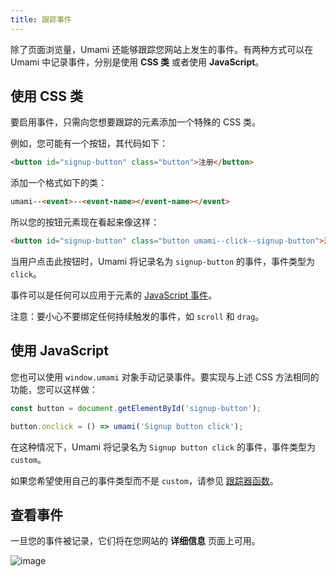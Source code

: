```yaml
---
title: 跟踪事件
---
```


除了页面浏览量，Umami 还能够跟踪您网站上发生的事件。有两种方式可以在 Umami 中记录事件，分别是使用 **CSS 类** 或者使用 **JavaScript**。

## 使用 CSS 类

要启用事件，只需向您想要跟踪的元素添加一个特殊的 CSS 类。

例如，您可能有一个按钮，其代码如下：

```html
<button id="signup-button" class="button">注册</button>
```

添加一个格式如下的类：

```html
umami--<event>--<event-name></event-name></event>
```

所以您的按钮元素现在看起来像这样：

```html
<button id="signup-button" class="button umami--click--signup-button">注册</button>
```

当用户点击此按钮时，Umami 将记录名为 `signup-button` 的事件，事件类型为 `click`。

事件可以是任何可以应用于元素的 [JavaScript 事件](https://developer.mozilla.org/en-US/docs/Web/Events)。

注意：要小心不要绑定任何持续触发的事件，如 `scroll` 和 `drag`。

## 使用 JavaScript

您也可以使用 `window.umami` 对象手动记录事件。要实现与上述 CSS 方法相同的功能，您可以这样做：

```js
const button = document.getElementById('signup-button');

button.onclick = () => umami('Signup button click');
```

在这种情况下，Umami 将记录名为 `Signup button click` 的事件，事件类型为 `custom`。

如果您希望使用自己的事件类型而不是 `custom`，请参见 [跟踪器函数](/docs/tracker-functions)。

## 查看事件

一旦您的事件被记录，它们将在您网站的 **详细信息** 页面上可用。

![image](/images/docs/v1/events.png)